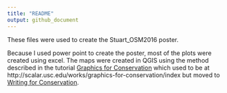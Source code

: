 ```yaml
---
title: "README"
output: github_document
---
```



These files were used to create the Stuart_OSM2016 poster. 

Because I used power point to create the poster, most of the plots were created using excel.  The maps were created in QGIS using the method described in the tutorial [Graphics for Conservation](https://www.oryxthejournal.org/writing-for-conservation-guide/improve-your-graphics.html) which used to be at http://scalar.usc.edu/works/graphics-for-conservation/index but moved to [Writing for Conservation](https://www.oryxthejournal.org/writing-for-conservation-guide/).
